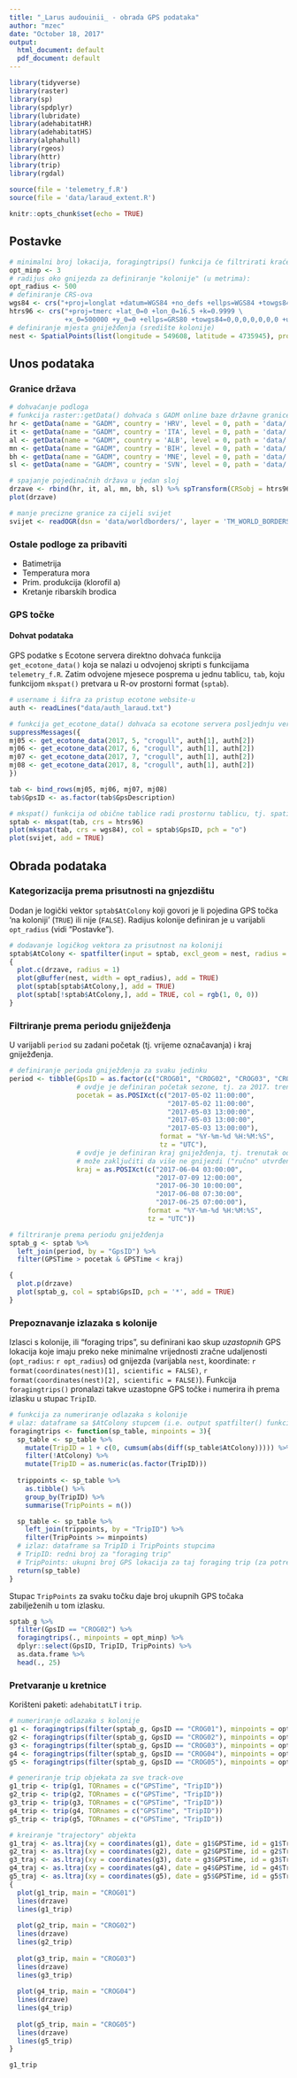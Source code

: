 ```yaml
---
title: "_Larus audouinii_ - obrada GPS podataka"
author: "mzec"
date: "October 18, 2017"
output:
  html_document: default
  pdf_document: default
---
```


```r
library(tidyverse)
library(raster)
library(sp)
library(spdplyr)
library(lubridate)
library(adehabitatHR)
library(adehabitatHS)
library(alphahull)
library(rgeos)
library(httr)
library(trip)
library(rgdal)
  
source(file = 'telemetry_f.R')
source(file = 'data/laraud_extent.R')

knitr::opts_chunk$set(echo = TRUE)
```

## Postavke

```r
# minimalni broj lokacija, foragingtrips() funkcija će filtrirati kraće tripove:
opt_minp <- 3
# radijus oko gnijezda za definiranje "kolonije" (u metrima):
opt_radius <- 500
# definiranje CRS-ova
wgs84 <- crs("+proj=longlat +datum=WGS84 +no_defs +ellps=WGS84 +towgs84=0,0,0")
htrs96 <- crs("+proj=tmerc +lat_0=0 +lon_0=16.5 +k=0.9999 \
              +x_0=500000 +y_0=0 +ellps=GRS80 +towgs84=0,0,0,0,0,0,0 +units=m +no_defs")
# definiranje mjesta gniježđenja (središte kolonije)
nest <- SpatialPoints(list(longitude = 549608, latitude = 4735945), proj4string = htrs96)
```


## Unos podataka

### Granice država

```r
# dohvaćanje podloga
# funkcija raster::getData() dohvaća s GADM online baze državne granice:
hr <- getData(name = "GADM", country = 'HRV', level = 0, path = 'data/')
it <- getData(name = "GADM", country = 'ITA', level = 0, path = 'data/')
al <- getData(name = "GADM", country = 'ALB', level = 0, path = 'data/')
mn <- getData(name = "GADM", country = 'BIH', level = 0, path = 'data/')
bh <- getData(name = "GADM", country = 'MNE', level = 0, path = 'data/')
sl <- getData(name = "GADM", country = 'SVN', level = 0, path = 'data/')

# spajanje pojedinačnih država u jedan sloj
drzave <- rbind(hr, it, al, mn, bh, sl) %>% spTransform(CRSobj = htrs96)
plot(drzave)

# manje precizne granice za cijeli svijet
svijet <- readOGR(dsn = 'data/worldborders/', layer = 'TM_WORLD_BORDERS-0.3')
```

### Ostale podloge za pribaviti

 - Batimetrija
 - Temperatura mora
 - Prim. produkcija (klorofil a)
 - Kretanje ribarskih brodica

### GPS točke

#### Dohvat podataka

GPS podatke s Ecotone servera direktno dohvaća funkcija `get_ecotone_data()` koja se nalazi u odvojenoj skripti s funkcijama `telemetry_f.R`. Zatim odvojene mjesece posprema u jednu tablicu, `tab`, koju funkcijom `mkspat()` pretvara u R-ov prostorni format (`sptab`).

```r
# username i šifra za pristup ecotone website-u
auth <- readLines("data/auth_laraud.txt")

# funkcija get_ecotone_data() dohvaća sa ecotone servera posljednju verziju podataka za određeni mjesec i godinu:
suppressMessages({
mj05 <- get_ecotone_data(2017, 5, "crogull", auth[1], auth[2])
mj06 <- get_ecotone_data(2017, 6, "crogull", auth[1], auth[2])
mj07 <- get_ecotone_data(2017, 7, "crogull", auth[1], auth[2])
mj08 <- get_ecotone_data(2017, 8, "crogull", auth[1], auth[2])
})

tab <- bind_rows(mj05, mj06, mj07, mj08)
tab$GpsID <- as.factor(tab$GpsDescription)

# mkspat() funkcija od obične tablice radi prostornu tablicu, tj. spatialpoints dataframe:
sptab <- mkspat(tab, crs = htrs96)
plot(mkspat(tab, crs = wgs84), col = sptab$GpsID, pch = "o")
plot(svijet, add = TRUE)
```

## Obrada podataka

### Kategorizacija prema prisutnosti na gnjezdištu

Dodan je logički vektor `sptab$AtColony` koji govori je li pojedina GPS točka 'na koloniji' (`TRUE`) ili nije (`FALSE`). Radijus kolonije definiran je u varijabli `opt_radius` (vidi "Postavke").

```r
# dodavanje logičkog vektora za prisutnost na koloniji
sptab$AtColony <- spatfilter(input = sptab, excl_geom = nest, radius = opt_radius)
{
  plot.c(drzave, radius = 1)
  plot(gBuffer(nest, width = opt_radius), add = TRUE)
  plot(sptab[sptab$AtColony,], add = TRUE)
  plot(sptab[!sptab$AtColony,], add = TRUE, col = rgb(1, 0, 0))
}
```

### Filtriranje prema periodu gniježđenja

U varijabli `period` su zadani početak (tj. vrijeme označavanja) i kraj gniježđenja.

```r
# definiranje perioda gniježđenja za svaku jedinku
period <- tibble(GpsID = as.factor(c("CROG01", "CROG02", "CROG03", "CROG04", "CROG05")),
                 # ovdje je definiran početak sezone, tj. za 2017. trenutak postavljanja trackera 
                 pocetak = as.POSIXct(c("2017-05-02 11:00:00",
                                        "2017-05-02 11:00:00",
                                        "2017-05-03 13:00:00",
                                        "2017-05-03 13:00:00",
                                        "2017-05-03 13:00:00"), 
                                      format = "%Y-%m-%d %H:%M:%S", 
                                      tz = "UTC"),
                 # ovdje je definiran kraj gniježđenja, tj. trenutak od kojeg se iz ponašanja ptice
                 # može zaključiti da više ne gnijezdi ("ručno" utvrđeno uvidom u podatke):
                 kraj = as.POSIXct(c("2017-06-04 03:00:00",
                                     "2017-07-09 12:00:00",
                                     "2017-06-30 10:00:00",
                                     "2017-06-08 07:30:00",
                                     "2017-06-25 07:00:00"), 
                                   format = "%Y-%m-%d %H:%M:%S", 
                                   tz = "UTC"))

# filtriranje prema periodu gniježđenja
sptab_g <- sptab %>%
  left_join(period, by = "GpsID") %>% 
  filter(GPSTime > pocetak & GPSTime < kraj)

{
  plot.p(drzave)
  plot(sptab_g, col = sptab$GpsID, pch = '*', add = TRUE)
}
```

### Prepoznavanje izlazaka s kolonije

Izlasci s kolonije, ili "foraging trips", su definirani kao skup _uzastopnih_ GPS lokacija koje imaju preko neke minimalne vrijednosti zračne udaljenosti (`opt_radius`: `r opt_radius`) od gnijezda (varijabla `nest`, koordinate: `r format(coordinates(nest)[1], scientific = FALSE)`, `r format(coordinates(nest)[2], scientific = FALSE)`). Funkcija `foragingtrips()` pronalazi takve uzastopne GPS točke i numerira ih prema izlasku u stupac `TripID`.

```r
# funkcija za numeriranje odlazaka s kolonije
# ulaz: dataframe sa $AtColony stupcem (i.e. output spatfilter() funkcije)
foragingtrips <- function(sp_table, minpoints = 3){
  sp_table <- sp_table %>% 
    mutate(TripID = 1 + c(0, cumsum(abs(diff(sp_table$AtColony))))) %>% 
    filter(!AtColony) %>% 
    mutate(TripID = as.numeric(as.factor(TripID)))
  
  trippoints <- sp_table %>% 
    as.tibble() %>% 
    group_by(TripID) %>% 
    summarise(TripPoints = n())

  sp_table <- sp_table %>% 
    left_join(trippoints, by = "TripID") %>% 
    filter(TripPoints >= minpoints)
  # izlaz: dataframe sa TripID i TripPoints stupcima
  # TripID: redni broj za "foraging trip"
  # TripPoints: ukupni broj GPS lokacija za taj foraging trip (za potrebe filtriranja)
  return(sp_table)
}
```

Stupac `TripPoints` za svaku točku daje broj ukupnih GPS točaka zabilježenih u tom izlasku.

```r
sptab_g %>%
  filter(GpsID == "CROG02") %>% 
  foragingtrips(., minpoints = opt_minp) %>% 
  dplyr::select(GpsID, TripID, TripPoints) %>%
  as.data.frame %>% 
  head(., 25)
```

### Pretvaranje u kretnice

Korišteni paketi: `adehabitatLT` i `trip`.

```r
# numeriranje odlazaka s kolonije
g1 <- foragingtrips(filter(sptab_g, GpsID == "CROG01"), minpoints = opt_minp)
g2 <- foragingtrips(filter(sptab_g, GpsID == "CROG02"), minpoints = opt_minp)
g3 <- foragingtrips(filter(sptab_g, GpsID == "CROG03"), minpoints = opt_minp)
g4 <- foragingtrips(filter(sptab_g, GpsID == "CROG04"), minpoints = opt_minp)
g5 <- foragingtrips(filter(sptab_g, GpsID == "CROG05"), minpoints = opt_minp)

# generiranje trip objekata za sve track-ove
g1_trip <- trip(g1, TORnames = c("GPSTime", "TripID"))
g2_trip <- trip(g2, TORnames = c("GPSTime", "TripID"))
g3_trip <- trip(g3, TORnames = c("GPSTime", "TripID"))
g4_trip <- trip(g4, TORnames = c("GPSTime", "TripID"))
g5_trip <- trip(g5, TORnames = c("GPSTime", "TripID"))

# kreiranje "trajectory" objekta
g1_traj <- as.ltraj(xy = coordinates(g1), date = g1$GPSTime, id = g1$TripID)
g2_traj <- as.ltraj(xy = coordinates(g2), date = g2$GPSTime, id = g2$TripID)
g3_traj <- as.ltraj(xy = coordinates(g3), date = g3$GPSTime, id = g3$TripID)
g4_traj <- as.ltraj(xy = coordinates(g4), date = g4$GPSTime, id = g4$TripID)
g5_traj <- as.ltraj(xy = coordinates(g5), date = g5$GPSTime, id = g5$TripID)
{
  plot(g1_trip, main = "CROG01")
  lines(drzave)
  lines(g1_trip)
  
  plot(g2_trip, main = "CROG02")
  lines(drzave)
  lines(g2_trip)
  
  plot(g3_trip, main = "CROG03")
  lines(drzave)
  lines(g3_trip)
  
  plot(g4_trip, main = "CROG04")
  lines(drzave)
  lines(g4_trip)
  
  plot(g5_trip, main = "CROG05")
  lines(drzave)
  lines(g5_trip)
}  

g1_trip
```


